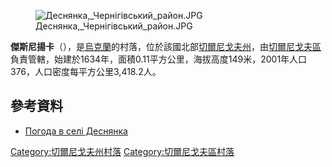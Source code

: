 [[Image:Деснянка,_Чернігівський_район.JPG|right]]

{{coord|51|34|0|N|31|13|7|E|scale:100000|display=title}}

'''傑斯尼揚卡'''（{{lang-uk|Деснянка}}），是[[烏克蘭|烏克蘭]]的村落，位於該國北部[[切爾尼戈夫州|切爾尼戈夫州]]，由[[切爾尼戈夫區|切爾尼戈夫區]]負責管轄，始建於1634年，面積0.11平方公里，海拔高度149米，2001年人口376，人口密度每平方公里3,418.2人。

==參考資料==
* [http://weather.in.ua/ua/chernigovskaja/6604 Погода в селі Деснянка] {{Wayback|url=http://weather.in.ua/ua/chernigovskaja/6604 |date=20111220135712 }}

[[Category:切爾尼戈夫州村落|Category:切爾尼戈夫州村落]]
[[Category:切爾尼戈夫區村落|Category:切爾尼戈夫區村落]]


{{Chernihiv-geo-stub}}